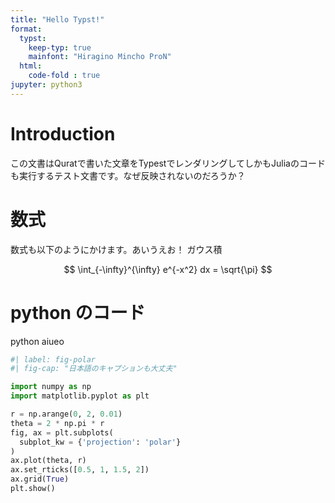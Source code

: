 ```yaml
---
title: "Hello Typst!"
format:
  typst:
    keep-typ: true
    mainfont: "Hiragino Mincho ProN"
  html:
    code-fold : true
jupyter: python3
---
```


# Introduction 

この文書はQuratで書いた文章をTypestでレンダリングしてしかもJuliaのコードも実行するテスト文書です。なぜ反映されないのだろうか？

# 数式
数式も以下のようにかけます。あいうえお！
ガウス積

$$ 
\int_{-\infty}^{\infty} e^{-x^2} dx = \sqrt{\pi}
$$


# python のコード

python aiueo
```python
#| label: fig-polar
#| fig-cap: "日本語のキャプションも大丈夫"

import numpy as np
import matplotlib.pyplot as plt

r = np.arange(0, 2, 0.01)
theta = 2 * np.pi * r
fig, ax = plt.subplots(
  subplot_kw = {'projection': 'polar'} 
)
ax.plot(theta, r)
ax.set_rticks([0.5, 1, 1.5, 2])
ax.grid(True)
plt.show()
```